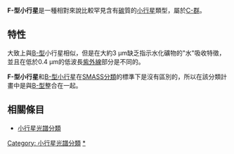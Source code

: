 '''F-型小行星'''是一種相對來說比較罕見含有[[碳|碳]]質的[[小行星|小行星]]類型，屬於[[C-型小行星#C-群小行星|C-群]]。 

== 特性 ==
大致上與[[B-型小行星|B-型]]小行星相似，但是在大約3 μm缺乏指示水化礦物的"水"吸收特徵，並且在低於0.4 μm的低波長[[紫外線|紫外線]]部分是不同的。

'''F-型小行星'''和[[B-型小行星|B-型小行星]]在[[小行星光譜分類#SMASS分類法|SMASS分類]]的標準下是沒有區別的，所以在該分類計畫中是與[[B-型小行星|B-型]]整合在一起。

== 相關條目 ==
*[[小行星光譜分類|小行星光譜分類]]

{{小行星}}
{{小天體}}
{{asteroid-stub}}

[[Category:_小行星光譜分類|Category: 小行星光譜分類]]
[[Category:F-型小行星|*]]
